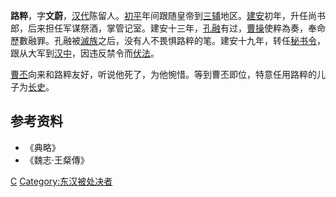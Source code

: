 '''路粹'''{{BD|2世紀||214年|catIdx=L}}，字'''文蔚'''，[[汉代|汉代]]陈留人。[[初平_(年号)|初平]]年间跟随皇帝到[[三辅|三辅]]地区。[[建安_(东汉)|建安]]初年，升任尚书郎，后来担任军谋祭酒，掌管记室。建安十三年，[[孔融|孔融]]有过，[[曹操|曹操]]使粹為奏，奉命歷數融罪。孔融被[[滅族|滅族]]之后，没有人不畏惧路粹的笔。建安十九年，转任[[秘书令|秘书令]]，跟从大军到[[汉中|汉中]]，因违反禁令而[[伏法|伏法]]。

[[曹丕|曹丕]]向来和路粹友好，听说他死了，为他惋惜。等到曹丕即位，特意任用路粹的儿子为[[长史|长史]]。

==参考资料==

*《典略》
*《魏志·王粲傳》

[[Category:路姓|C]]
[[Category:东汉被处决者|Category:东汉被处决者]]
{{汉朝人物小作品}}